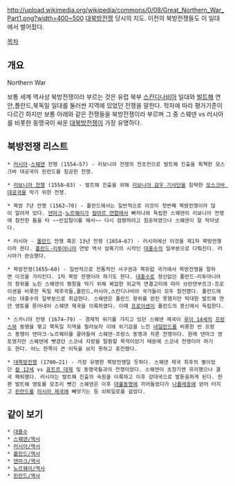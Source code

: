 http://upload.wikimedia.org/wikipedia/commons/0/08/Great_Northern_War_Part1.png?width=400~500
[[대북방전쟁]] 당시의 지도. 이전의 북방전쟁들도 이 일대에서 벌어젔다.

[[목차]]

== 개요 ==
Northern War

보통 세계 역사상 북방전쟁이라 부르는 것은 유럽 북부 [[스칸디나비아]] 일대와 [[발트해]] 연안,폴란드,북독일 일대를 둘러싼 지역에 있었던 전쟁을 말한다. 학자에 따라 평가기준이 다르긴 하지만 보통 아래와 같은 전쟁들을 북방전쟁이라 부르며 그 중 스웨덴 vs 러시아를 비롯한 동맹국이 싸운 [[대북방전쟁]]이 가장 유명하다.

== 북방전쟁 리스트 ==
 * [[러시아]]-[[스웨덴]] 전쟁 (1554–57) - 리보니아 전쟁의 전초전으로 발트해 진출을 획책한 모스크바 대공국이 핀란드를 침공한 전쟁. 

 * [[리보니아 전쟁]] (1558–83) - 발트해 진출을 위해 [[리보니아 검우 기사단]]을 침략한 [[모스크바 대공국]]을 막기 위한 전쟁.

 * 북방 7년 전쟁 (1562–70) - 폴란드에서는 일반적으로 이것이 첫번째 북방전쟁이라 많이 알려져 있다. [[덴마크]]-[[노르웨이]]가 [[칼마르 연합]]에서 빠저나와 독립한 스웨덴이 리보니아 전쟁에 참전한 틈을 타 ~~빈집털이를 해서~~ 다시 점령하려고 침공하였으나 스웨덴이 잘 막아냈다.

 * 러시아 - [[폴란드]] 전쟁 혹은 13년 전쟁 (1654–67) - 러시아에선 이것을 제1차 북방전쟁이라 한다. [[폴란드-리투아니아]] 연방 역사 암흑기의 시작인 [[대홍수]]의 일부분으로 다뤄진다. 러시아가 완승했다.

 * 북방전쟁(1655–60) - 일반적으로 전통적인 서구권과 북유럽 국가에서 북방전쟁을 말하면 이것을 가리킨다. 1차 북방 전쟁이라 하기도 한다. [[대홍수]]로 정신없던 폴란드-리투아니아의 왕위를 노린 스웨덴의 팽창을 막기 위해 복잡한 외교적 연결고리에 따라 브란덴부르크-프로이센을 비롯한 독일 제후국들,폴란드,러시아,스칸디나비아 국가들이 모두 참전했다. 폴란드에서는 대홍수의 일부분으로 취급한다. 스웨덴은 폴란드 왕위를 얻진 못했지만 막대한 발트해 연안 영토를 뜯어내어 스웨덴 제국을 이룩하였다. 이때 [[프로이센]]이 폴란드의 봉신에서 독립한다.

 * 스카니아 전쟁 (1674–79) - 경제적 위기를 가지고 있던 스웨덴 제국이 [[루이 14세]]의 [[프랑스]]와 동맹을 맺고 북독일 지역을 찔러보자 이에 위기감을 느낀 [[네덜란드]]를 비롯한 반 프랑스 동맹이 덴마크-노르웨이를 끌어들여 스웨덴-프랑스 동맹과 치룬 전쟁이다. 원래 덴마크 영토였지만 스웨덴에 뺏겼던 스코네 지방을 탈환할 목적이었기 때문에 스코네 전쟁이라 하기도 한다. 어느 한쪽이 큰 이득을 보지 못하고 휴전했다.

 * [[대북방전쟁]] (1700–21) - 가장 유명한 북방전쟁일 듯하다. 스웨덴 제국 최후의 별이었던 [[칼 12세]] vs [[표트르 대제]] 및 동맹국들과의 전쟁이었다. 스웨덴이 초창기엔 유리했으나 결국 패퇴했다. 러시아는 발트해 진출의 숙원을 이룩하고 이후 강대국으로 발돋움하게 된다. 한편 발트해 영토를 모조리 뺏긴 스웨덴은 이후 [[대불동맹]]에 끼어들었다가 [[나폴레옹]]에 얻어 터지고 [[핀란드]]를 [[러시아 제국]]에 빼앗기는 등 쇠퇴일로를 걸었다.


== 같이 보기 ==
 * [[대홍수]]
 * [[스웨덴/역사]]
 * [[러시아/역사]]
 * [[폴란드/역사]]
 * [[덴마크/역사]]
 * [[노르웨이/역사]]
 * [[핀란드/역사]]
